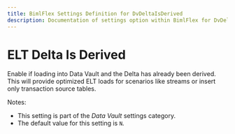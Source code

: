 ---
title: BimlFlex Settings Definition for DvDeltaIsDerived
description: Documentation of settings option within BimlFlex for DvDeltaIsDerived
---
<head>
  <meta name="varigenceProduct" content="BimlFlex"></meta>
  <meta name="varigenceArticleType" content="Reference"></meta>
</head>


# ELT Delta Is Derived

Enable if loading into Data Vault and the Delta has already been derived. This will provide optimized ELT loads for scenarios like streams or insert only transaction source tables.

Notes:

* This setting is part of the *Data Vault* settings category.
* The default value for this setting is `N`.
